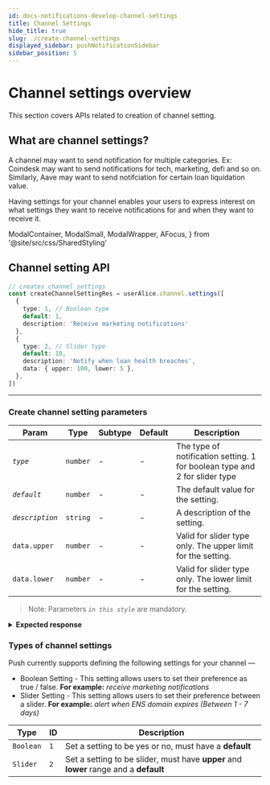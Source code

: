 ```yaml
---
id: docs-notifications-develop-channel-settings
title: Channel Settings
hide_title: true
slug: ./create-channel-settings
displayed_sidebar: pushNotificationSidebar
sidebar_position: 5
---
```


# Channel settings overview

This section covers APIs related to creation of channel setting.

<head>
  <title>Channel Settings | Push Notification | Push Documentation</title>
</head>

## What are channel settings?

A channel may want to send notification for multiple categories. Ex: Coindesk may want to send notifications for tech, marketing, defi and so on. Similarly, Aave may want to send notifciation for certain loan liquidation value. 

Having settings for your channel enables your users to express interest on what settings they want to receive notifications for and when they want to receive it.


  ModalContainer,
  ModalSmall,
  ModalWrapper,
  AFocus,
} from '@site/src/css/SharedStyling'

## Channel setting API

<Tabs className="codetabs" groupId="code-examples">
  <TabItem value="js" attributes={{className: "codetab js"}} default>

```typescript
// creates channel settings
const createChannelSettingRes = userAlice.channel.settings([
  { 
    type: 1, // Boolean type
    default: 1, 
    description: 'Receive marketing notifications' 
  },
  {
    type: 2, // Slider type
    default: 10,
    description: 'Notify when loan health breaches',
    data: { upper: 100, lower: 5 },
  },
])
```

  </TabItem>
</Tabs>

---

### Create channel setting parameters

| Param           | Type     | Subtype | Default | Description                                                                |
| --------------- | -------- | ------- | ------- | -------------------------------------------------------------------------- |
| _`type`_        | `number` | -       | -       | The type of notification setting. 1 for boolean type and 2 for slider type |
| _`default`_     | `number` | -       | -       | The default value for the setting.                                         |
| _`description`_ | `string` | -       | -       | A description of the setting.                                              |
| `data.upper`    | `number` | -       | -       | Valid for slider type only. The upper limit for the setting.               |
| `data.lower`    | `number` | -       | -       | Valid for slider type only. The lower limit for the setting.               |

> Note: Parameters _`in this style`_ are mandatory.

<details>
  <summary><b>Expected response</b></summary>

```typescript
{
  transactionHash: '0xf5056d382f209b5a7bcbf08d69c80dd13079467ba38413da8ca065a45f901a32'
}
```

</details>

### Types of channel settings

Push currently supports defining the following settings for your channel —
- Boolean Setting - This setting allows users to set their preference as true / false. **For example:** *receive marketing notifications*
- Slider Setting - This setting allows users to set their preference between a slider. **For example:** *alert when ENS domain expires (Between 1 - 7 days)*

| Type            | ID    | Description                                                                           |
| --------------- | ----- | ------------------------------------------------------------------------------------- |
| `Boolean`       | `1`   | Set a setting to be yes or no, must have a **default**                                |
| `Slider`        | `2`   | Set a setting to be slider, must have **upper** and **lower** range and a **default** |